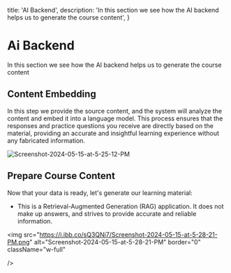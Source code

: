   title: 'AI Backend',
  description:
    'In this section we see how the AI backend helps us to generate the course content',
}

# Ai Backend

In this section we see how the AI backend helps us to generate the course content

## Content Embedding

In this step we provide the source content, and the system will analyze the content and embed it into a language model.
This process ensures that the responses and practice questions you receive are directly based on the material,
providing an accurate and insightful learning experience without any fabricated information.

<img
  src="https://i.ibb.co/hWdqZJP/Screenshot-2024-05-15-at-5-25-12-PM.png"
  alt="Screenshot-2024-05-15-at-5-25-12-PM"
  border="0"
  className="w-full"
/>

## Prepare Course Content

Now that your data is ready, let's generate our learning material:

- This is a Retrieval-Augmented Generation (RAG) application. It does not make up answers,
  and strives to provide accurate and reliable information.

<img
  src="https://i.ibb.co/sQ3QNj7/Screenshot-2024-05-15-at-5-28-21-PM.png"
  alt="Screenshot-2024-05-15-at-5-28-21-PM"
  border="0"
  className="w-full"

/>
